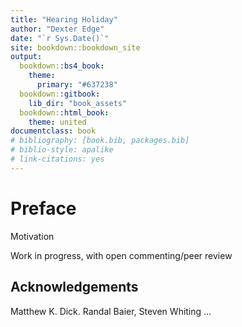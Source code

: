 ```yaml
--- 
title: "Hearing Holiday"
author: "Dexter Edge"
date: "`r Sys.Date()`"
site: bookdown::bookdown_site
output: 
  bookdown::bs4_book:
    theme:
      primary: "#637238"
  bookdown::gitbook:
    lib_dir: "book_assets"
  bookdown::html_book:
    theme: united
documentclass: book
# bibliography: [book.bib, packages.bib]
# biblio-style: apalike
# link-citations: yes
---
```


# Preface {-}

Motivation

Work in progress, with open commenting/peer review

## Acknowledgements {-}

Matthew K. Dick. Randal Baier, Steven Whiting ...